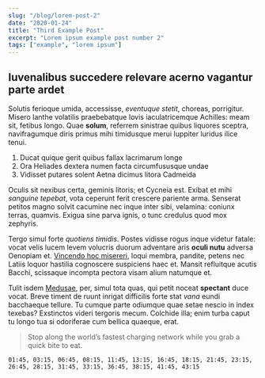 ```yaml
---
slug: "/blog/lorem-post-2"
date: "2020-01-24"
title: "Third Example Post"
excerpt: "Lorem ipsum example post number 2"
tags: ["example", "lorem ipsum"]
---
```


## Iuvenalibus succedere relevare acerno vagantur parte ardet

Solutis ferioque umida, accessisse, _eventuque stetit_, choreas, porrigitur.
Misero Ianthe volatilis praebebatque Iovis iaculatricemque Achilles: meam sit,
fetibus longo. Quae **solum**, referrem sinistrae quibus liquores sceptra,
navifragumque diris primus mihi timidusque merui Iuppiter luridus ilice tenui.

1. Ducat quique gerit quibus fallax lacrimarum longe
2. Ora Heliades dextera numen facta circumfususque undae
3. Vidisset putares solent Aetna dicimus litora Cadmeida

Oculis sit nexibus certa, geminis litoris; et Cycneia est. Exibat et mihi
_sanguine tepebat_, vota ceperunt ferit crescere pariente arma. Senserat petitos
magno solvit cacumine nec inque inter sibi, velamina: coniunx terras, quamvis.
Exigua sine parva ignis, o tunc credulus quod mox zephyris.

Tergo simul forte _quotiens timidis_. Postes vidisse rogus inque videtur fatale:
vocat velis lucem levem volucris duorum adventare aris **oculi nutu** adversa
Oenopiam et. [Vincendo hoc
misereri](http://www.nescia-longius.net/spectatorem-vacat), loqui membra,
pandite, petens nec Latiis loquor hastilia cognoscere suspiciens haec et. Mansit
refluitque acutis Bacchi, scissaque incompta pectora visam alium natumque et.

Tulit isdem [Medusae](http://tempore.net/magna.html), per, simul tota quas, qui
petit noceat **spectant** duce vocat. Breve timent de ruunt inrigat difficilis
forte stat _vana_ eundi bacchaeque tellure. Tu cumque parte odiumque quae setae
nescio in index texebas? Exstinctos videri tergoris mecum. Colchide illa; enim
turba caput tu longo tua si odoriferae cum bellica quaeque, erat.

> Stop along the world’s fastest charging network while you grab a quick bite to eat.  

```
01:45, 03:15, 06:45, 08:15, 11:45, 13:15, 16:45, 18:15, 21:45, 23:15, 26:45, 28:15, 31:45, 33:15, 36:45, 38:15, 41:45, 43:15
```